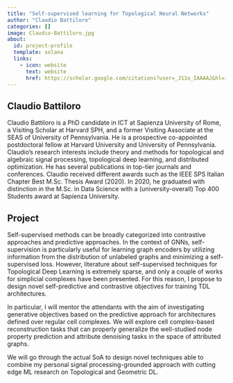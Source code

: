 ```yaml
---
title: "Self-supervised learning for Topological Neural Networks"
author: "Claudio Battiloro"
categories: []
image: Claudio-Battiloro.jpg
about:
  id: project-profile
  template: solana
  links:
    - icon: website
      text: website
      href: https://scholar.google.com/citations?user=_J11o_IAAAAJ&hl=it
---
```

## Claudio Battiloro
Claudio Battiloro is a PhD candidate in ICT at Sapienza University of Rome, a Visiting Scholar at Harvard SPH, and a former Visiting Associate at the SEAS of University of Pennsylvania.  He is a prospective co-appointed postdoctoral fellow at Harvard University and University of Pennsylvania. Claudio’s research interests include theory and methods for topological and algebraic signal processing, topological deep learning, and distributed optimization. He has several publications in top-tier journals and conferences. Claudio received different awards such as the IEEE SPS Italian Chapter Best M.Sc. Thesis Award (2020).  In 2020, he graduated with distinction in the M.Sc. in Data Science with a (university-overall) Top 400 Students award at Sapienza University.

## Project
Self-supervised methods can be broadly categorized into contrastive approaches and predictive approaches. In the context of GNNs, self-supervision is particularly useful for learning graph encoders by utilizing information from the distribution of unlabeled graphs and minimizing a self-supervised loss. However, literature about self-supervised techniques for Topological Deep Learning  is extremely sparse, and only a couple of works for simplicial complexes have been presented. For this reason, I propose to design novel self-predictive and contrastive objectives for training TDL architectures.

In particular, I will mentor the attendants with the aim of investigating generative objectives based on the predictive approach for architectures defined over regular cell complexes. We will explore cell complex-based reconstruction tasks that can properly generalize the well-studied node property prediction and attribute denoising tasks in the space of attributed graphs.

We will go through the actual SoA to design novel techniques able to combine my personal signal processing-grounded approach with cutting edge ML research on Topological and Geometric DL.
